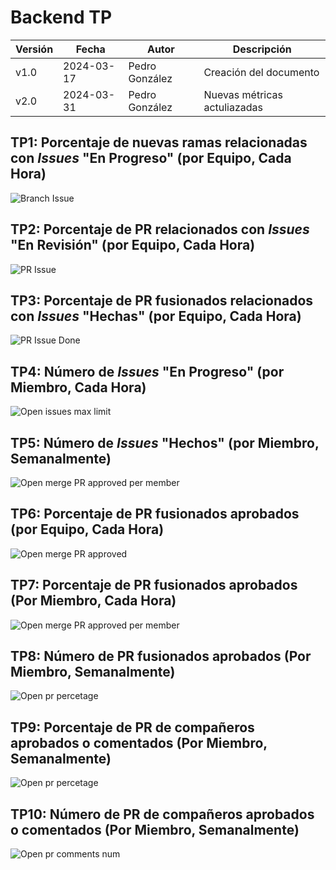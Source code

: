 # Backend TP

| Versión | Fecha      | Autor          | Descripción                  |
| ------- | ---------- | -------------- | ---------------------------- |
| v1.0    | 2024-03-17 | Pedro González | Creación del documento       |
| v2.0    | 2024-03-31 | Pedro González | Nuevas métricas actuliazadas |

## TP1: Porcentaje de nuevas ramas relacionadas con _Issues_ "En Progreso" (por Equipo, Cada Hora)

![Branch Issue](/img/aln/back/2024-03-31-tp1.png)

## TP2: Porcentaje de PR relacionados con _Issues_ "En Revisión" (por Equipo, Cada Hora)

![PR Issue](/img/aln/back/2024-03-31-tp2.png)

## TP3: Porcentaje de PR fusionados relacionados con _Issues_ "Hechas" (por Equipo, Cada Hora)

![PR Issue Done](/img/aln/back/2024-03-31-tp3.png)

## TP4: Número de _Issues_ "En Progreso" (por Miembro, Cada Hora)

![Open issues max limit](/img/aln/back/2024-03-31-tp4.png)

## TP5: Número de _Issues_ "Hechos" (por Miembro, Semanalmente)

![Open merge PR approved per member](/img/aln/back/2024-03-31-tp5.png)

## TP6: Porcentaje de PR fusionados aprobados (por Equipo, Cada Hora)

![Open merge PR approved](/img/aln/back/2024-03-31-tp6.png)

## TP7: Porcentaje de PR fusionados aprobados (Por Miembro, Cada Hora)

![Open merge PR approved per member](/img/aln/back/2024-03-31-tp7.png)

## TP8: Número de PR fusionados aprobados (Por Miembro, Semanalmente)

![Open pr percetage](/img/aln/back/2024-03-31-tp8.png)

## TP9: Porcentaje de PR de compañeros aprobados o comentados (Por Miembro, Semanalmente)

![Open pr percetage](/img/aln/back/2024-03-31-tp9.png)

## TP10: Número de PR de compañeros aprobados o comentados (Por Miembro, Semanalmente)

![Open pr comments num](/img/aln/back/2024-03-31-tp10.png)
